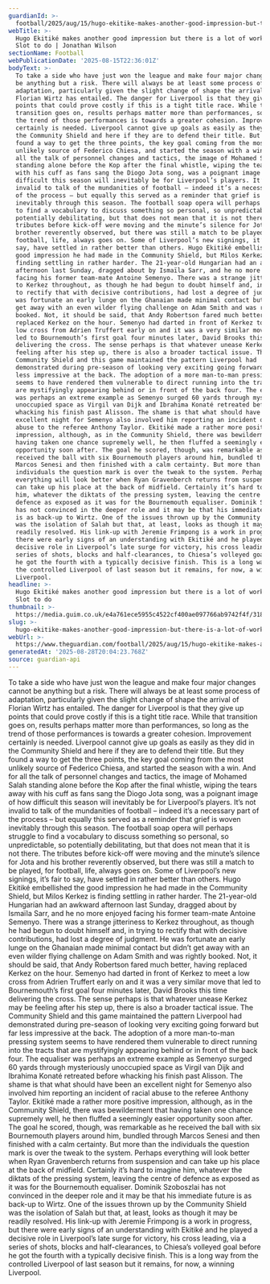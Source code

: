 ```yaml
---
guardianId: >-
  football/2025/aug/15/hugo-ekitike-makes-another-good-impression-but-there-is-a-lot-of-work-for-arne-slot-to-do
webTitle: >-
  Hugo Ekitiké makes another good impression but there is a lot of work for Arne
  Slot to do | Jonathan Wilson
sectionName: Football
webPublicationDate: '2025-08-15T22:36:01Z'
bodyText: >-
  To take a side who have just won the league and make four major changes cannot
  be anything but a risk. There will always be at least some process of
  adaptation, particularly given the slight change of shape the arrival of
  Florian Wirtz has entailed. The danger for Liverpool is that they give up
  points that could prove costly if this is a tight title race. While that
  transition goes on, results perhaps matter more than performances, so long as
  the trend of those performances is towards a greater cohesion. Improvement
  certainly is needed. Liverpool cannot give up goals as easily as they did in
  the Community Shield and here if they are to defend their title. But they
  found a way to get the three points, the key goal coming from the most
  unlikely source of Federico Chiesa, and started the season with a win. And for
  all the talk of personnel changes and tactics, the image of Mohamed Salah
  standing alone before the Kop after the final whistle, wiping the tears away
  with his cuff as fans sang the Diogo Jota song, was a poignant image of how
  difficult this season will inevitably be for Liverpool’s players. It’s not
  invalid to talk of the mundanities of football – indeed it’s a necessary part
  of the process – but equally this served as a reminder that grief is woven
  inevitably through this season. The football soap opera will perhaps struggle
  to find a vocabulary to discuss something so personal, so unpredictable, so
  potentially debilitating, but that does not mean that it is not there. The
  tributes before kick-off were moving and the minute’s silence for Jota and his
  brother reverently observed, but there was still a match to be played, for
  football, life, always goes on. Some of Liverpool’s new signings, it’s fair to
  say, have settled in rather better than others. Hugo Ekitiké embellished the
  good impression he had made in the Community Shield, but Milos Kerkez is
  finding settling in rather harder. The 21-year-old Hungarian had an awkward
  afternoon last Sunday, dragged about by Ismaïla Sarr, and he no more enjoyed
  facing his former team-mate Antoine Semenyo. There was a strange jitteriness
  to Kerkez throughout, as though he had begun to doubt himself and, in trying
  to rectify that with decisive contributions, had lost a degree of judgment. He
  was fortunate an early lunge on the Ghanaian made minimal contact but didn’t
  get away with an even wilder flying challenge on Adam Smith and was rightly
  booked. Not, it should be said, that Andy Robertson fared much better, having
  replaced Kerkez on the hour. Semenyo had darted in front of Kerkez to meet a
  low cross from Adrien Truffert early on and it was a very similar move that
  led to Bournemouth’s first goal four minutes later, David Brooks this time
  delivering the cross. The sense perhaps is that whatever unease Kerkez may be
  feeling after his step up, there is also a broader tactical issue. The
  Community Shield and this game maintained the pattern Liverpool had
  demonstrated during pre-season of looking very exciting going forward but far
  less impressive at the back. The adoption of a more man-to-man pressing system
  seems to have rendered them vulnerable to direct running into the tracts that
  are mystifyingly appearing behind or in front of the back four. The equaliser
  was perhaps an extreme example as Semenyo surged 60 yards through mysteriously
  unoccupied space as Virgil van Dijk and Ibrahima Konaté retreated before
  whacking his finish past Alisson. The shame is that what should have been an
  excellent night for Semenyo also involved him reporting an incident of racial
  abuse to the referee Anthony Taylor. Ekitiké made a rather more positive
  impression, although, as in the Community Shield, there was bewilderment that
  having taken one chance supremely well, he then fluffed a seemingly easier
  opportunity soon after. The goal he scored, though, was remarkable as he
  received the ball with six Bournemouth players around him, bundled through
  Marcos Senesi and then finished with a calm certainty. But more than the
  individuals the question mark is over the tweak to the system. Perhaps
  everything will look better when Ryan Gravenberch returns from suspension and
  can take up his place at the back of midfield. Certainly it’s hard to imagine
  him, whatever the diktats of the pressing system, leaving the centre of
  defence as exposed as it was for the Bournemouth equaliser. Dominik Szoboszlai
  has not convinced in the deeper role and it may be that his immediate future
  is as back-up to Wirtz. One of the issues thrown up by the Community Shield
  was the isolation of Salah but that, at least, looks as though it may be
  readily resolved. His link-up with Jeremie Frimpong is a work in progress, but
  there were early signs of an understanding with Ekitiké and he played a
  decisive role in Liverpool’s late surge for victory, his cross leading, via a
  series of shots, blocks and half-clearances, to Chiesa’s volleyed goal before
  he got the fourth with a typically decisive finish. This is a long way from
  the controlled Liverpool of last season but it remains, for now, a winning
  Liverpool.
headline: >-
  Hugo Ekitiké makes another good impression but there is a lot of work for Arne
  Slot to do
thumbnail: >-
  https://media.guim.co.uk/e4a761ece5955c4522cf400ae097766ab9742f4f/318_0_4361_3489/500.jpg
slug: >-
  hugo-ekitike-makes-another-good-impression-but-there-is-a-lot-of-work-for-arne-slot-to-do-or-jonathan-wilson
webUrl: >-
  https://www.theguardian.com/football/2025/aug/15/hugo-ekitike-makes-another-good-impression-but-there-is-a-lot-of-work-for-arne-slot-to-do
generatedAt: '2025-08-28T20:04:23.768Z'
source: guardian-api
---
```

To take a side who have just won the league and make four major changes cannot be anything but a risk. There will always be at least some process of adaptation, particularly given the slight change of shape the arrival of Florian Wirtz has entailed. The danger for Liverpool is that they give up points that could prove costly if this is a tight title race. While that transition goes on, results perhaps matter more than performances, so long as the trend of those performances is towards a greater cohesion. Improvement certainly is needed. Liverpool cannot give up goals as easily as they did in the Community Shield and here if they are to defend their title. But they found a way to get the three points, the key goal coming from the most unlikely source of Federico Chiesa, and started the season with a win. And for all the talk of personnel changes and tactics, the image of Mohamed Salah standing alone before the Kop after the final whistle, wiping the tears away with his cuff as fans sang the Diogo Jota song, was a poignant image of how difficult this season will inevitably be for Liverpool’s players. It’s not invalid to talk of the mundanities of football – indeed it’s a necessary part of the process – but equally this served as a reminder that grief is woven inevitably through this season. The football soap opera will perhaps struggle to find a vocabulary to discuss something so personal, so unpredictable, so potentially debilitating, but that does not mean that it is not there. The tributes before kick-off were moving and the minute’s silence for Jota and his brother reverently observed, but there was still a match to be played, for football, life, always goes on. Some of Liverpool’s new signings, it’s fair to say, have settled in rather better than others. Hugo Ekitiké embellished the good impression he had made in the Community Shield, but Milos Kerkez is finding settling in rather harder. The 21-year-old Hungarian had an awkward afternoon last Sunday, dragged about by Ismaïla Sarr, and he no more enjoyed facing his former team-mate Antoine Semenyo. There was a strange jitteriness to Kerkez throughout, as though he had begun to doubt himself and, in trying to rectify that with decisive contributions, had lost a degree of judgment. He was fortunate an early lunge on the Ghanaian made minimal contact but didn’t get away with an even wilder flying challenge on Adam Smith and was rightly booked. Not, it should be said, that Andy Robertson fared much better, having replaced Kerkez on the hour. Semenyo had darted in front of Kerkez to meet a low cross from Adrien Truffert early on and it was a very similar move that led to Bournemouth’s first goal four minutes later, David Brooks this time delivering the cross. The sense perhaps is that whatever unease Kerkez may be feeling after his step up, there is also a broader tactical issue. The Community Shield and this game maintained the pattern Liverpool had demonstrated during pre-season of looking very exciting going forward but far less impressive at the back. The adoption of a more man-to-man pressing system seems to have rendered them vulnerable to direct running into the tracts that are mystifyingly appearing behind or in front of the back four. The equaliser was perhaps an extreme example as Semenyo surged 60 yards through mysteriously unoccupied space as Virgil van Dijk and Ibrahima Konaté retreated before whacking his finish past Alisson. The shame is that what should have been an excellent night for Semenyo also involved him reporting an incident of racial abuse to the referee Anthony Taylor. Ekitiké made a rather more positive impression, although, as in the Community Shield, there was bewilderment that having taken one chance supremely well, he then fluffed a seemingly easier opportunity soon after. The goal he scored, though, was remarkable as he received the ball with six Bournemouth players around him, bundled through Marcos Senesi and then finished with a calm certainty. But more than the individuals the question mark is over the tweak to the system. Perhaps everything will look better when Ryan Gravenberch returns from suspension and can take up his place at the back of midfield. Certainly it’s hard to imagine him, whatever the diktats of the pressing system, leaving the centre of defence as exposed as it was for the Bournemouth equaliser. Dominik Szoboszlai has not convinced in the deeper role and it may be that his immediate future is as back-up to Wirtz. One of the issues thrown up by the Community Shield was the isolation of Salah but that, at least, looks as though it may be readily resolved. His link-up with Jeremie Frimpong is a work in progress, but there were early signs of an understanding with Ekitiké and he played a decisive role in Liverpool’s late surge for victory, his cross leading, via a series of shots, blocks and half-clearances, to Chiesa’s volleyed goal before he got the fourth with a typically decisive finish. This is a long way from the controlled Liverpool of last season but it remains, for now, a winning Liverpool.
